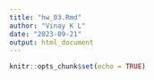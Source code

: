 ```yaml
---
title: "hw_03.Rmd"
author: "Vinay K L"
date: "2023-09-21"
output: html_document
---
```


```r
knitr::opts_chunk$set(echo = TRUE)
```

